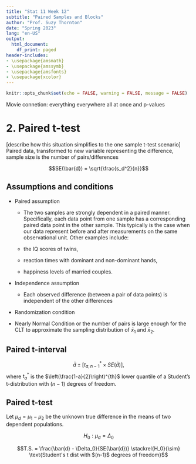 ```yaml
---
title: "Stat 11 Week 12"
subtitle: "Paired Samples and Blocks" 
author: "Prof. Suzy Thornton"
date: "Spring 2023"
lang: "en-US"
output:
  html_document:
    df_print: paged
header-includes:
- \usepackage{amsmath}
- \usepackage{amssymb}
- \usepackage{amsfonts}
- \usepackage{xcolor}
---
```


```r
knitr::opts_chunk$set(echo = FALSE, warning = FALSE, message = FALSE)
```




Movie connetion: everything everywhere all at once and p-values 




# 2. Paired t-test 

[describe how this situation simplifies to the one sample t-test scenario]
Paired data, transformed to new variable representing the difference, sample size is the number of pairs/differences  

$$SE(\bar{d}) = \sqrt{\frac{s_d^2}{n}}$$

## Assumptions and conditions 

* Paired assumption 

  * The two samples are strongly dependent in a paired manner. Specifically, each data point from one sample has a corresponding paired data point in the other sample. This typically is the case when our data represent before and after measurements on the same observational unit. Other examples include: 
  
  * the IQ scores of twins,
  
  * reaction times with dominant and non-dominant hands, 
  
  * happiness levels of married couples. 
  
* Independence assumption 

  * Each observed difference (between a pair of data points) is independent of the other differences 

* Randomization condition 

* Nearly Normal Condition or the number of pairs is large enough for the CLT to approximate the sampling distribution of $\bar{x}_1$ and $\bar{x}_2$. 


## Paired t-interval 

$$\bar{d} \pm \left[t^*_{a, n-1} \times SE(\bar{d})  \right],$$
where $t^*_a$ is the $\left(\frac{1-a}{2}\right)^{th}$ lower quantile of a Student's t-distribution with $(n-1)$ degrees of freedom.

## Paired t-test 

Let $\mu_d = \mu_1 - \mu_2$ be the unknown true difference in the means of two dependent populations. 

$$H_0: \mu_d = \Delta_0$$ 

$$T.S. = \frac{\bar{d} - \Delta_0}{SE(\bar{d})} \stackrel{H_0}{\sim} \text{Student's t dist with $(n-1)$ degrees of freedom}$$

